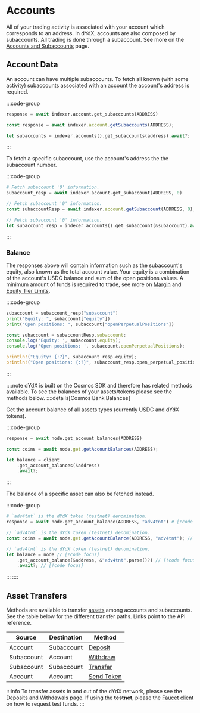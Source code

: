 # Accounts

All of your trading activity is associated with your account which corresponds to an address.
In dYdX, accounts are also composed by subaccounts. All trading is done through a subaccount. See more on the [Accounts and Subaccounts](/concepts/trading/accounts) page.

## Account Data

An account can have multiple subaccounts. To fetch all known (with some activity) subaccounts associated with an account the account's address is required.

:::code-group

```python [Python]
response = await indexer.account.get_subaccounts(ADDRESS)
```

```typescript [TypeScript]
const response = await indexer.account.getSubaccounts(ADDRESS);
```

```rust [Rust]
let subaccounts = indexer.accounts().get_subaccounts(address).await?;
```

:::

To fetch a specific subaccount, use the account's address the the subaccount number.

:::code-group

```python [Python]
# Fetch subaccount '0' information.
subaccount_resp = await indexer.account.get_subaccount(ADDRESS, 0)
```

```typescript [TypeScript]
// Fetch subaccount '0' information.
const subaccountResp = await indexer.account.getSubaccount(ADDRESS, 0);
```

```rust [Rust]
// Fetch subaccount '0' information.
let subaccount_resp = indexer.accounts().get_subaccount(&subaccount).await?;

```

:::

### Balance

The responses above will contain information such as the subaccount's equity, also known as the total account value. Your equity is a combination of the account's USDC balance and sum of the open positions values. A minimum amount of funds is required to trade, see more on [Margin](/concepts/trading/margin) and [Equity Tier Limits](/concepts/trading/limits/equity-tier-limits).

:::code-group

```python [Python]
subaccount = subaccount_resp["subaccount"]
print("Equity: ", subaccount["equity"])
print("Open positions: ", subaccount["openPerpetualPositions"])
```

```typescript [TypeScript]
const subaccount = subaccountResp.subaccount;
console.log('Equity: ', subaccount.equity);
console.log('Open positions: ', subaccount.openPerpetualPositions);
```

```rust [Rust]
println!("Equity: {:?}", subaccount_resp.equity);
println!("Open positions: {:?}", subaccount_resp.open_perpetual_positions);
```

:::

::::note
dYdX is built on the Cosmos SDK and therefore has related methods available. To see the balances of your assets/tokens please see the methods below.
::::details[Cosmos Bank Balances]

Get the account balance of all assets types (currently USDC and dYdX tokens).

:::code-group

```python [Python]
response = await node.get_account_balances(ADDRESS)
```

```typescript [TypeScript]
const coins = await node.get.getAccountBalances(ADDRESS);
```

```rust [Rust]
let balance = client
    .get_account_balances(&address)
    .await?;
```

:::

The balance of a specific asset can also be fetched instead.

:::code-group

```python [Python]
# `adv4tnt` is the dYdX token (testnet) denomination.
response = await node.get_account_balance(ADDRESS, "adv4tnt") # [!code focus]
```

```typescript [TypeScript]
// `adv4tnt` is the dYdX token (testnet) denomination.
const coins = await node.get.getAccountBalance(ADDRESS, "adv4tnt"); // [!code focus]
```

```rust [Rust]
// `adv4tnt` is the dYdX token (testnet) denomination.
let balance = node // [!code focus]
    .get_account_balance(&address, &"adv4tnt".parse()?) // [!code focus]
    .await?; // [!code focus]
```

:::
::::


## Asset Transfers

Methods are available to transfer [assets](/concepts/trading/assets#assets-and-collateral) among accounts and subaccounts. See the table below for the different transfer paths.
Links point to the API reference.

| Source     | Destination | Method                                        |
| ---------- | ----------- | -----------------------------------------     |
| Account    | Subaccount  | [Deposit](/node-client/private#deposit)       |
| Subaccount | Account     | [Withdraw](/node-client/private#withdraw)     |
| Subaccount | Subaccount  | [Transfer](/node-client/private#transfer)     |
| Account    | Account     | [Send Token](/node-client/private#send-token) | 

:::info
To transfer assets in and out of the dYdX network, please see the [Deposits and Withdawals](/interaction/deposits-withdrawals/overview) page. If using the __testnet__, please the [Faucet client](/interaction/endpoints#faucet-client) on how to request test funds.
:::

